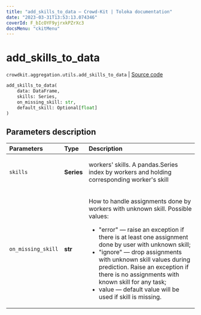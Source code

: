 ```yaml
---
title: "add_skills_to_data — Crowd-Kit | Toloka documentation"
date: "2023-03-31T13:53:13.074346"
coverId: F_bIcOYF9yjrxkPZrXc3
docsMenu: "ckitMenu"
---
```


# add_skills_to_data

`crowdkit.aggregation.utils.add_skills_to_data` | [Source code](https://github.com/Toloka/crowd-kit/blob/v1.2.1/crowdkit/aggregation/utils.py#L176)

```python
add_skills_to_data(
    data: DataFrame,
    skills: Series,
    on_missing_skill: str,
    default_skill: Optional[float]
)
```

## Parameters description

| Parameters | Type | Description |
| :----------| :----| :-----------|
`skills`|**Series**|<p>workers' skills. A pandas.Series index by workers and holding corresponding worker's skill</p>
`on_missing_skill`|**str**|<p>How to handle assignments done by workers with unknown skill. Possible values:</p> <ul> <li>&quot;error&quot; — raise an exception if there is at least one assignment done by user with unknown skill;</li> <li>&quot;ignore&quot; — drop assignments with unknown skill values during prediction. Raise an exception if there is no assignments with known skill for any task;</li> <li>value — default value will be used if skill is missing.</li> </ul>